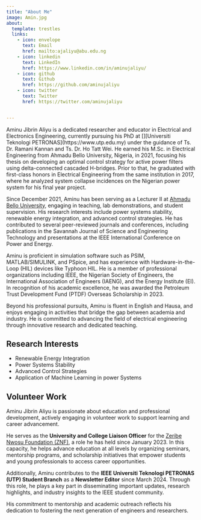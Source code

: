 ```yaml
---
title: "About Me"
image: Amin.jpg
about:
  template: trestles
  links:
    - icon: envelope
      text: Email
      href: mailto:ajaliyu@abu.edu.ng
    - icon: linkedin
      text: LinkedIn
      href: https://www.linkedin.com/in/aminujaliyu/
    - icon: github
      text: Github
      href: https://github.com/aminujaliyu
    - icon: twitter
      text: Twitter
      href: https://twitter.com/aminujaliyu


---
```


Aminu Jibrin Aliyu is a dedicated researcher and educator in Electrical and Electronics Engineering, currently pursuing his PhD at [][Universiti Teknologi PETRONAS](https://www.utp.edu.my) under the guidance of Ts. Dr. Ramani Kannan and Ts. Dr. Ho Tatt Wei. He earned his M.Sc. in Electrical Engineering from Ahmadu Bello University, Nigeria, in 2021, focusing his thesis on developing an optimal control strategy for active power filters using delta-connected cascaded H-bridges. Prior to that, he graduated with first-class honors in Electrical Engineering from the same institution in 2017, where he analyzed system collapse incidences on the Nigerian power system for his final year project.

Since December 2021,  Aminu has been serving as a Lecturer II at [Ahmadu Bello University](https://www.abu.edu.ng), engaging in teaching, lab demonstrations, and student supervision. His research interests include power systems stability, renewable energy integration, and advanced control strategies. He has contributed to several peer-reviewed journals and conferences, including publications in the Savannah Journal of Science and Engineering Technology and presentations at the IEEE International Conference on Power and Energy.

Aminu is proficient in simulation software such as PSIM, MATLAB/SIMULINK, and PSpice, and has experience with Hardware-in-the-Loop (HIL) devices like Typhoon HIL. He is a member of professional organizations including IEEE, the Nigerian Society of Engineers, the International Association of Engineers (IAENG), and the Energy Institute (EI). In recognition of his academic excellence, he was awarded the Petroleum Trust Development Fund (PTDF) Overseas Scholarship in 2023.

Beyond his professional pursuits, Aminu is fluent in English and Hausa, and enjoys engaging in activities that bridge the gap between academia and industry. He is committed to advancing the field of electrical engineering through innovative research and dedicated teaching. 



## Research Interests

- Renewable Energy Integration
- Power Systems Stability
- Advanced Control Strategies
- Application of Machine Learning in power Systems

## Volunteer Work

Aminu Jibrin Aliyu is passionate about education and professional development, actively engaging in volunteer work to support learning and career advancement.  

He serves as the **University and College Liaison Officer** for the [Zeribe Nwosu Foundation (ZNF)](https://znwosufoundation.org), a role he has held since January 2023. In this capacity, he helps advance education at all levels by organizing seminars, mentorship programs, and scholarship initiatives that empower students and young professionals to access career opportunities.  

Additionally, Aminu contributes to the **IEEE Universiti Teknologi PETRONAS (UTP) Student Branch** as a **Newsletter Editor** since March 2024. Through this role, he plays a key part in disseminating important updates, research highlights, and industry insights to the IEEE student community.  

His commitment to mentorship and academic outreach reflects his dedication to fostering the next generation of engineers and researchers.  
